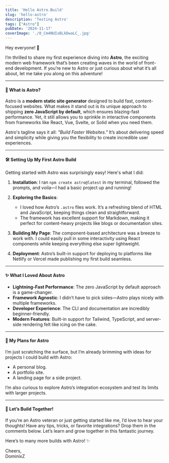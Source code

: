 ```yaml
---
title: 'Hello Astro.Build'
slug: 'hello-astro'
description: 'Testing Astro'
tags: ["Astro"]
pubDate: '2024-11-17'
coverImage: './0_Cm4NUIxBLkDwaLC_.jpg'
---
```

Hey everyone! 👋

I’m thrilled to share my first experience diving into **Astro**, the exciting modern web framework that’s been creating waves in the world of front-end development. If you’re new to Astro or just curious about what it’s all about, let me take you along on this adventure!

---

#### 🌟 What is Astro?

Astro is a **modern static site generator** designed to build fast, content-focused websites. What makes it stand out is its unique approach to shipping **zero JavaScript by default**, which ensures blazing-fast performance. Yet, it still allows you to sprinkle in interactive components from frameworks like React, Vue, Svelte, or Solid when you need them.

Astro's tagline says it all: *"Build Faster Websites."* It’s about delivering speed and simplicity while giving you the flexibility to create incredible user experiences.

---

#### 🛠️ Setting Up My First Astro Build

Getting started with Astro was surprisingly easy! Here's what I did:

1. **Installation**: I ran `npm create astro@latest` in my terminal, followed the prompts, and voila—I had a basic project up and running!
   
2. **Exploring the Basics**: 
   - I loved how Astro’s `.astro` files work. It’s a refreshing blend of HTML and JavaScript, keeping things clean and straightforward.
   - The framework has excellent support for Markdown, making it perfect for content-heavy projects like blogs or documentation sites.

3. **Building My Page**: The component-based architecture was a breeze to work with. I could easily pull in some interactivity using React components while keeping everything else super lightweight.

4. **Deployment**: Astro’s built-in support for deploying to platforms like Netlify or Vercel made publishing my first build seamless.

---

#### ✨ What I Loved About Astro

- **Lightning-Fast Performance**: The zero JavaScript by default approach is a game-changer.
- **Framework Agnostic**: I didn’t have to pick sides—Astro plays nicely with multiple frameworks.
- **Developer Experience**: The CLI and documentation are incredibly beginner-friendly.
- **Modern Features**: Built-in support for Tailwind, TypeScript, and server-side rendering felt like icing on the cake.

---

#### 🎯 My Plans for Astro

I’m just scratching the surface, but I’m already brimming with ideas for projects I could build with Astro:
- A personal blog.
- A portfolio site.
- A landing page for a side project.
  
I’m also curious to explore Astro’s integration ecosystem and test its limits with larger projects.

---

#### 🚀 Let’s Build Together!

If you’re an Astro veteran or just getting started like me, I’d love to hear your thoughts! Have any tips, tricks, or favorite integrations? Drop them in the comments below. Let’s learn and grow together in this fantastic journey.

Here’s to many more builds with Astro! ✨

Cheers,  
DominixZ